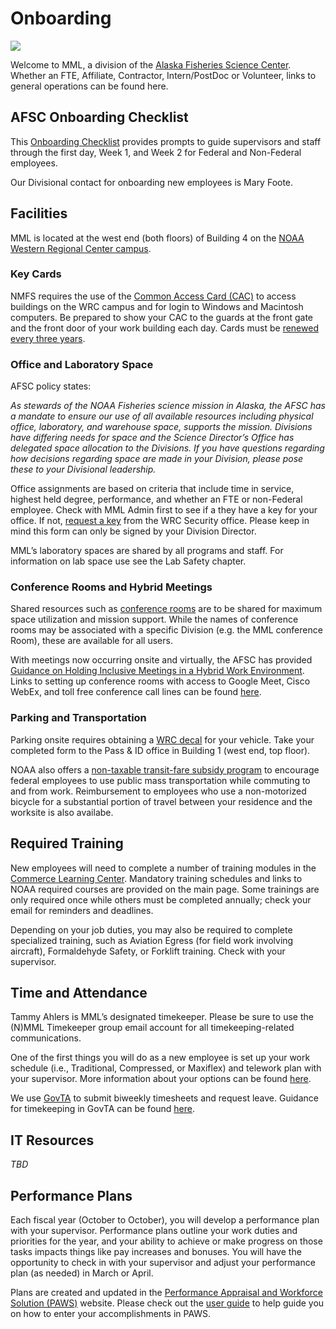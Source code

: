 # Onboarding {#onboarding}

![](img/onboarding.jpg)

Welcome to MML, a division of the [Alaska Fisheries Science Center](https://www.fisheries.noaa.gov/about/marine-mammal-laboratory). Whether an FTE, Affiliate, Contractor, Intern/PostDoc or Volunteer, links to general operations can be found here.  

## AFSC Onboarding Checklist

This [Onboarding Checklist](https://drive.google.com/file/d/1Gxg-tw76NeptYFkya7M6JSyxsy31mmAu/view) provides prompts to guide supervisors and staff through the first day, Week 1, and Week 2 for Federal and Non-Federal employees. 

Our Divisional contact for onboarding new employees is Mary Foote. 

## Facilities

MML is located at the west end (both floors) of Building 4 on the [NOAA Western Regional Center campus](https://www.wrc.noaa.gov/). 

### Key Cards

NMFS requires the use of the [Common Access Card (CAC)](https://sites.google.com/noaa.gov/myafsc/technology/it-security/common-access-card-cac) to access buildings on the WRC campus and for login to Windows and Macintosh computers. Be prepared to show your CAC to the guards at the front gate and the front door of your work building each day. Cards must be [renewed every three years](https://sites.google.com/noaa.gov/myafsc/administrative/security/cac-renewal).  

### Office and Laboratory Space

AFSC policy states:

_As stewards of the NOAA Fisheries science mission in Alaska, the AFSC has a mandate to ensure our use of all available resources including physical office, laboratory, and warehouse space, supports the mission. Divisions have differing needs for space and the Science Director's Office has delegated space allocation to the Divisions. If you have questions regarding how decisions regarding space are made in your Division, please pose these to your Divisional leadership._

Office assignments are based on criteria that include time in service, highest held degree, performance, and whether an FTE or non-Federal employee. Check with MML Admin first to see if a they have a key for your office. If not, [request a key](https://www.wrc.noaa.gov/forms/KeyRequest.pdf) from the WRC Security office. Please keep in mind this form can only be signed by your Division Director.

MML's laboratory spaces are shared by all programs and staff. For information on lab space use see the Lab Safety chapter.

### Conference Rooms and Hybrid Meetings

Shared resources such as [conference rooms]( https://sites.google.com/noaa.gov/myafsc/reservations/conference-rooms) are to be shared for maximum space utilization and mission support. While the names of conference rooms may be associated with a specific Division (e.g. the MML conference Room), these are available for all users. 

With meetings now occurring onsite and virtually, the AFSC has provided [Guidance on Holding Inclusive Meetings in a Hybrid Work Environment](https://docs.google.com/document/d/1K8mBHH6JOdKC4aT0L4jHmTJot9n4fnW9_L9kwdclCkQ/edit). Links to setting up conference rooms with access to Google Meet, Cisco WebEx, and toll free conference call lines can be found [here](https://sites.google.com/noaa.gov/myafsc/reservations/afsc-conference-rooms-built-around-google-meet-kits).

### Parking and Transportation 

Parking onsite requires obtaining a [WRC decal](https://www.wrc.noaa.gov/forms/WRC%20Parking%20Decal%20v2008a.pdf) for your vehicle. Take your completed form to the Pass & ID office in Building 1 (west end, top floor). 

NOAA also offers a [non-taxable transit-fare subsidy program](https://sites.google.com/noaa.gov/cao/about-ocao/logistics-operations-division/noaa-transit-subsidy-program) to encourage federal employees to use public mass transportation while commuting to and from work. Reimbursement to employees who use a non-motorized bicycle for a substantial portion of travel between your residence and the worksite is also availabe.    

## Required Training

New employees will need to complete a number of training modules in the [Commerce Learning Center](https://doc.csod.com/client/doc/default.aspx). Mandatory training schedules and links to NOAA required courses are provided on the main page. Some trainings are only required once while others must be completed annually; check your email for reminders and deadlines. 

Depending on your job duties, you may also be required to complete specialized training, such as Aviation Egress (for field work involving aircraft), Formaldehyde Safety, or Forklift training. Check with your supervisor.

## Time and Attendance

Tammy Ahlers is MML's designated timekeeper. Please be sure to use the (N)MML Timekeeper group email account for all timekeeping-related communications. 

One of the first things you will do as a new employee is set up your work schedule (i.e., Traditional, Compressed, or Maxiflex) and telework plan with your supervisor. More information about your options can be found [here](https://sites.google.com/noaa.gov/myafsc/administrative/time-and-attendance).

We use [GovTA](https://www.commerce.gov/hr/practitioners/compensation-policies/GovTA) to submit biweekly timesheets and request leave. Guidance for timekeeping in GovTA can be found [here](https://docs.google.com/document/d/1cLZ6i_k2qjqKGW-Aq0ctx8InpR-h-jSm/edit). 

## IT Resources

*TBD*

## Performance Plans

Each fiscal year (October to October), you will develop a performance plan with your supervisor. Performance plans outline your work duties and priorities for the year, and your ability to achieve or make progress on those tasks impacts things like pay increases and bonuses. You will have the opportunity to check in with your supervisor and adjust your performance plan (as needed) in March or April. 

Plans are created and updated in the [Performance Appraisal and Workforce Solution (PAWS)]( https://sites.google.com/noaa.gov/myafsc/administrative/workforce-management) website. Please check out the [user guide](https://docs.google.com/document/d/1rXX3En7JAa9btXmYjZDvdR1WvsbWugvgWMtdb0K691k/edit#heading=h.b8y4yfr6nrrf) to help guide you on how to enter your accomplishments in PAWS. 
